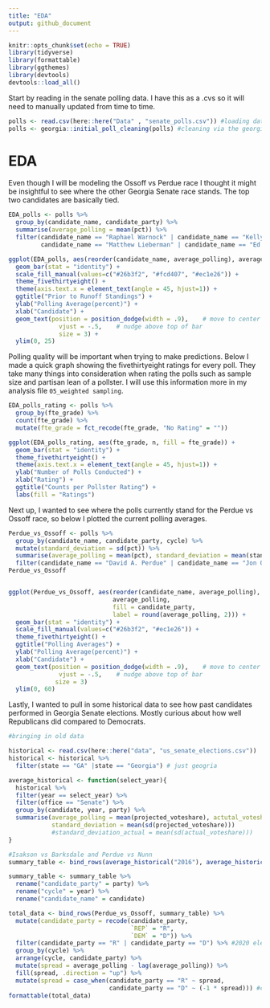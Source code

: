 ```yaml
---
title: "EDA"
output: github_document
---
```


```r
knitr::opts_chunk$set(echo = TRUE)
library(tidyverse)
library(formattable)
library(ggthemes)
library(devtools)
devtools::load_all()
```

Start by reading in the senate polling data. I have this as a .cvs so it will need to manually updated from time to time. 

```r
polls <- read.csv(here::here("Data" , "senate_polls.csv")) #loading data
polls <- georgia::initial_poll_cleaning(polls) #cleaning via the georgia package
```

# EDA

Even though I will be modeling the Ossoff vs Perdue race I thought it might be insightful to see where the other Georgia Senate race stands. The top two candidates are basically tied. 

```r
EDA_polls <- polls %>% 
  group_by(candidate_name, candidate_party) %>%
  summarise(average_polling = mean(pct)) %>%
  filter(candidate_name == "Raphael Warnock" | candidate_name == "Kelly Loeffler" | candidate_name == "Doug Collins" |
         candidate_name == "Matthew Lieberman" | candidate_name == "Ed Tarver" | candidate_name == "Brian Richard Slowinski")

ggplot(EDA_polls, aes(reorder(candidate_name, average_polling), average_polling, fill = candidate_party, label = round(average_polling, 2))) +
  geom_bar(stat = "identity") +
  scale_fill_manual(values=c("#26b3f2", "#fcd407", "#ec1e26")) +
  theme_fivethirtyeight() +
  theme(axis.text.x = element_text(angle = 45, hjust=1)) +
  ggtitle("Prior to Runoff Standings") +
  ylab("Polling Average(percent)") +
  xlab("Candidate") +
  geom_text(position = position_dodge(width = .9),    # move to center of bars
              vjust = -.5,    # nudge above top of bar
              size = 3) +
  ylim(0, 25)
```

Polling quality will be important when trying to make predictions. Below I made a quick graph showing the fivethirtyeight ratings for every poll. They take many things into consideration when rating the polls such as sample size and partisan lean of a pollster. I will use this information more in my analysis file `05_weighted sampling`.

```r
EDA_polls_rating <- polls %>% 
  group_by(fte_grade) %>%
  count(fte_grade) %>%
  mutate(fte_grade = fct_recode(fte_grade, "No Rating" = ""))

ggplot(EDA_polls_rating, aes(fte_grade, n, fill = fte_grade)) +
  geom_bar(stat = "identity") +
  theme_fivethirtyeight() +
  theme(axis.text.x = element_text(angle = 45, hjust=1)) +
  ylab("Number of Polls Conducted") +
  xlab("Rating") +
  ggtitle("Counts per Pollster Rating") +
  labs(fill = "Ratings")
```
 
Next up, I wanted to see where the polls currently stand for the Perdue vs Ossoff race, so below I plotted the current polling averages.

```r
Perdue_vs_Ossoff <- polls %>% 
  group_by(candidate_name, candidate_party, cycle) %>%
  mutate(standard_deviation = sd(pct)) %>%
  summarise(average_polling = mean(pct), standard_deviation = mean(standard_deviation)) %>%
  filter(candidate_name == "David A. Perdue" | candidate_name == "Jon Ossoff")
Perdue_vs_Ossoff


ggplot(Perdue_vs_Ossoff, aes(reorder(candidate_name, average_polling), 
                             average_polling, 
                             fill = candidate_party, 
                             label = round(average_polling, 2))) +
  geom_bar(stat = "identity") +
  scale_fill_manual(values=c("#26b3f2", "#ec1e26")) +
  theme_fivethirtyeight() +
  ggtitle("Polling Averages") +
  ylab("Polling Average(percent)") +
  xlab("Candidate") +
  geom_text(position = position_dodge(width = .9),    # move to center of bars
              vjust = -.5,    # nudge above top of bar
             size = 3) 
  ylim(0, 60)
```

Lastly, I wanted to pull in some historical data to see how past candidates performed in Georgia Senate elections. Mostly curious about how well Republicans did compared to Democrats.

```r
#bringing in old data

historical <- read.csv(here::here("data", "us_senate_elections.csv"))
historical <- historical %>%
  filter(state == "GA" |state == "Georgia") # just geogria

average_historical <- function(select_year){
  historical %>% 
  filter(year == select_year) %>%
  filter(office == "Senate") %>%
  group_by(candidate, year, party) %>%
  summarise(average_polling = mean(projected_voteshare), actutal_voteshare = mean(actual_voteshare),
            standard_deviation = mean(sd(projected_voteshare))) 
            #standard_deviation_actual = mean(sd(actual_voteshare)))
}

#Isakson vs Barksdale and Perdue vs Nunn
summary_table <- bind_rows(average_historical("2016"), average_historical("2014"))
```

```r
summary_table <- summary_table %>%
  rename("candidate_party" = party) %>%
  rename("cycle" = year) %>%
  rename("candidate_name" = candidate)
```

```r
total_data <- bind_rows(Perdue_vs_Ossoff, summary_table) %>%
  mutate(candidate_party = recode(candidate_party, 
                                  `REP` = "R", 
                                  `DEM` = "D")) %>%
  filter(candidate_party == "R" | candidate_party == "D") %>% #2020 election will not have independents, only top two advance
  group_by(cycle) %>%
  arrange(cycle, candidate_party) %>%
  mutate(spread = average_polling - lag(average_polling)) %>%
  fill(spread, .direction = "up") %>%
  mutate(spread = case_when(candidate_party == "R" ~ spread,
                            candidate_party == "D" ~ (-1 * spread))) #creating the spread for both candidates based on party. 
formattable(total_data)
```